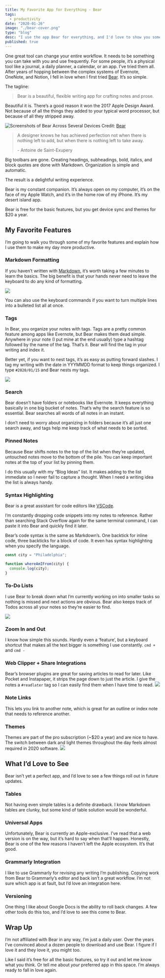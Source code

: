 ```yaml
---
title: My Favorite App for Everything - Bear
tags:
  - productivity
date: "2020-01-26"
image: "./bear-cover.png"
type: "blog"
desc: "I use the app Bear for everything, and I'd love to show you some of my favorite features. "
published: true
---
```


One great tool can change your entire workflow. It needs to be something you can take with you and use frequently. For some people, it’s a physical tool like a journal, a daily planner, a calendar, or an app. I’ve tried them all. After years of hopping between the complex systems of Evernote, OneNote, and Notion, I fell in love when I first tried [Bear](http://www.bear-writer.com/). It’s _so_ simple.

The tagline:

> Bear is a beautiful, flexible writing app for crafting notes and prose.

Beautiful it is. There’s a good reason it won the 2017 Apple Design Award. Not because of all the things they added to your typical word processor, but because of all they stripped away.

![Screenshots of Bear Across Several Devices](./header-mac-screenshot.png)
Credit: [Bear](https://www.bear-writer.com)

> A designer knows he has achieved perfection not when there is nothing left to add, but when there is nothing left to take away.
>
> \- Antoine de Saint-Exupery

Big toolbars are gone. Creating headings, subheadings, bold, italics, and block quotes are done with Markdown. Organization is simple and automatic.

The result is a delightful writing experience.

Bear is my constant companion. It’s always open on my computer, it’s on the face of my Apple Watch, and it’s in the home row of my iPhone. It’s my desert island app.

Bear is free for the basic features, but you get device sync and themes for \$20 a year.

## My Favorite Features

I’m going to walk you through some of my favorite features and explain how I use them to make my day more productive.

### Markdown Formatting

If you haven’t written with [Markdown](https://www.markdownguide.org/), it’s worth taking a few minutes to learn the basics. The big benefit is that your hands never need to leave the keyboard to do any kind of formatting.

![](./56C31456-609E-4462-A612-787C93B6A3DD.png)

You can also use the keyboard commands if you want to turn multiple lines into a bulleted list all at once.

### Tags

In Bear, you organize your notes with tags. Tags are a pretty common feature among apps like Evernote, but Bear makes them dead simple. Anywhere in your note (I put mine at the end usually) type a hashtag followed by the name of the tag. That’s it. Bear will find the tag in your writing and index it.

Better yet, if you want to nest tags, it’s as easy as putting forward slashes. I tag my writing with the date in YYYMMDD format to keep things organized. I type `#2020/01/15` and Bear nests my tags.

![](./67835BCD-D368-4DE4-8823-FBE004296997.png)

### Search

Bear doesn’t have folders or notebooks like Evernote. It keeps everything basically in one big bucket of notes. That’s why the search feature is so essential. Bear searches all words of all notes in an instant.

I don’t need to worry about organizing in folders because it’s all just one search away, and tags help me keep track of what needs to be sorted.

### Pinned Notes

Because Bear shifts notes to the top of the list when they’re updated, untouched notes move to the bottom of the pile. You can keep important notes at the top of your list by pinning them.

I do this usually with my “Blog Ideas” list. It makes adding to the list immediate so I never fail to capture a thought. When I need a writing idea the list is always handy.

### Syntax Highlighting

Bear is a great assistant for code editors like [VSCode](https://code.visualstudio.com/).

I’m constantly dropping code snippets into my notes to reference. Rather than searching Stack Overflow again for the same terminal command, I can paste it into Bear and quickly find it later.

Bear’s code syntax is the same as Markdown’s. One backtick for inline code, three backticks for a block of code. It even has syntax highlighting when you specify the language.

```javascript
const city = "Philadelphia";

function whereAmIFrom(city) {
  console.log(city);
}
```

### To-Do Lists

I use Bear to break down what I’m currently working on into smaller tasks so nothing is missed and next actions are obvious. Bear also keeps track of Todos across all your notes so they’re easier to find.

![](./B57DCA9B-AEC5-4D35-BE88-CABA4BC1EE43.png)

### Zoom In and Out

I know how simple this sounds. Hardly even a ‘feature’, but a keyboard shortcut that makes all the text bigger is something I use constantly. `cmd +` and `cmd -`

### Web Clipper + Share Integrations

Bear’s browser plugins are great for saving articles to read for later. Like Pocket and Instapaper, it strips the page down to just the article. I give the notes a `#readlater` tag so I can easily find them when I have time to read.
![](./bear-share.jpg)

### Note Links

This lets you link to another note, which is great for an outline or index note that needs to reference another.

### Themes

Themes are part of the pro subscription (~\$20 a year) and are nice to have. The switch between dark and light themes throughout the day feels almost required in 2020 software.
![](./bear-themes-horizontal.png)

## What I’d Love to See

Bear isn’t yet a perfect app, and I’d love to see a few things roll out in future updates.

### Tables

Not having even simple tables is a definite drawback. I know Markdown tables are clunky, but some kind of table solution would be wonderful.

### Universal Apps

Unfortunately, Bear is currently an Apple-exclusive. I’ve read that a web version is on the way, but it’s hard to say when that’ll happen. Honestly, Bear is one of the few reasons I haven’t left the Apple ecosystem. It’s that good.

### Grammarly Integration

I like to use Grammarly for revising any writing I’m publishing. Copying work from Bear to Grammarly’s editor and back isn’t a great workflow. I’m not sure which app is at fault, but I’d love an integration here.

### Versioning

One thing I like about Google Docs is the ability to roll back changes. A few other tools do this too, and I’d love to see this come to Bear.

## Wrap Up

I’m not affiliated with Bear in any way, I’m just a daily user. Over the years I’ve convinced about a dozen people to download and use Bear. I figure if I love it and they love it, you might too.

Like I said it’s free for all the basic features, so try it out and let me know what you think. Or tell me about _your_ preferred app in this space. I’m always ready to fall in love again.
